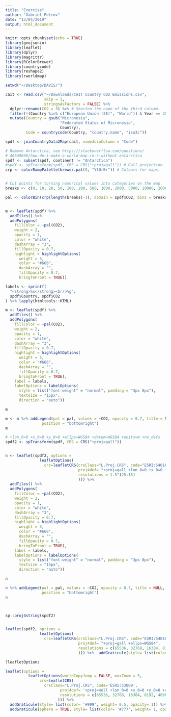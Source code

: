 ```yaml
---
title: "Exercise"
author: "Gabriel Petrov"
date: "13/04/2019"
output: html_document
---
```


```r
knitr::opts_chunk$set(echo = TRUE)
library(geojsonio)
library(leaflet)
library(dplyr)
library(magrittr)
library(RColorBrewer)
library(countrycode)
library(reshape2)
library(rworldmap)
```

```r

setwd("~/Desktop/DAVIS/")

cait <- read.csv("~/Downloads/CAIT Country CO2 Emissions.csv",
                 skip = 1,
                 stringsAsFactors = FALSE) %>%
  dplyr::rename(CO2 = 3) %>% # Shorten the name of the third column.
  filter(!(Country %in% c("European Union (28)", "World")) & Year == 2014) %>%
  mutate(Country = gsub("Micronesia",
                        "Federated States of Micronesia",
                        Country),
         Code = countrycode(Country, "country.name", "iso3c"))

spdf <- joinCountryData2Map(cait, nameJoinColumn = "Code")

# Remove Antarctica, see https://stackoverflow.com/questions/
# 46649696/how-do-i-make-a-world-map-in-r-without-antarctica
spdf <- subset(spdf, continent != "Antarctica")
#spdf <- spTransform(spdf, CRS = CRS("+proj=gall")) # Gall projection.
crp <- colorRampPalette(brewer.pal(9, "YlOrBr")) # Colours for maps.


# Cut points for turning numerical values into categories on the map.
breaks <- c(0, 10, 20, 50, 100, 200, 500, 1000, 2000, 5000, 10000, 20000)

pal <- colorBin(crp(length(breaks)-1), domain = spdf$CO2, bins = breaks)


m <- leaflet(spdf) %>%
  addTiles() %>%
  addPolygons(
    fillColor = ~pal(CO2),
    weight = 2,
    opacity = 1,
    color = "white",
    dashArray = "3",
    fillOpacity = 0.7,
    highlight = highlightOptions(
      weight = 5,
      color = "#666",
      dashArray = "",
      fillOpacity = 0.7,
      bringToFront = TRUE))

labels <- sprintf(
  "<strong>%s</strong><br/>%g",
  spdf$Country, spdf$CO2
) %>% lapply(htmltools::HTML)

m <- leaflet(spdf) %>%
  addTiles() %>%
  addPolygons(
    fillColor = ~pal(CO2),
    weight = 2,
    opacity = 1,
    color = "white",
    dashArray = "3",
    fillOpacity = 0.7,
    highlight = highlightOptions(
      weight = 5,
      color = "#666",
      dashArray = "",
      fillOpacity = 0.7,
      bringToFront = TRUE), 
    label = labels,
    labelOptions = labelOptions(
      style = list("font-weight" = "normal", padding = "3px 8px"),
      textsize = "15px",
      direction = "auto"))

m

m <- m %>% addLegend(pal = pal, values = ~CO2, opacity = 0.7, title = NULL,
                position = "bottomright")
m
```




```r

# +lon_0=0 +x_0=0 +y_0=0 +ellps=WGS84 +datum=WGS84 +units=m +no_defs
spdf2 <- spTransform(spdf, CRS = CRS("+proj=gall"))


n <- leaflet(spdf2, options =
               leafletOptions(
                 crs=leafletCRS(crsClass="L.Proj.CRS", code="ESRI:54016",
                                proj4def= "+proj=gall +lon_0=0 +x_0=0 +y_0=0 +ellps=WGS84 +datum=WGS84 +units=m no_defs",
                                resolutions = 1.5^(25:15)
                                ))) %>%
  addTiles() %>%
  addPolygons(
    fillColor = ~pal(CO2),
    weight = 2,
    opacity = 1,
    color = "white",
    dashArray = "3",
    fillOpacity = 0.7,
    highlight = highlightOptions(
      weight = 5,
      color = "#666",
      dashArray = "",
      fillOpacity = 0.7,
      bringToFront = TRUE), 
    label = labels,
    labelOptions = labelOptions(
      style = list("font-weight" = "normal", padding = "3px 8px"),
      textsize = "15px",
      direction = "auto"))

n

n %>% addLegend(pal = pal, values = ~CO2, opacity = 0.7, title = NULL,
                position = "bottomright")
n



sp::proj4string(spdf2)


leaflet(spdf2, options =
               leafletOptions(
                 crs=leafletCRS(crsClass="L.Proj.CRS", code="ESRI:54016",
                                proj4def= "+proj=gall +ellps=WGS84",
                                resolutions = c(65536, 32768, 16384, 8192, 4096, 2048)
                                ))) %>%  addGraticule(style= list(color= '#999', weight= 0.5, opacity= 1)) 

?leafletOptions

leaflet(options =
          leafletOptions(worldCopyJump = FALSE, maxZoom = 5,
               crs=leafletCRS(
                 crsClass="L.Proj.CRS", code='ESRI:53009',
                        proj4def= '+proj=moll +lon_0=0 +x_0=0 +y_0=0 +a=6371000 +b=6371000 +units=m +no_defs',
                        resolutions = c(65536, 32768, 16384, 8192, 4096, 2048,1024, 512, 256, 128)
                       ))) %>%
  addGraticule(style= list(color= '#999', weight= 0.5, opacity= 1)) %>%
  addGraticule(sphere = TRUE, style= list(color= '#777', weight= 1, opacity= 0.25))
```

